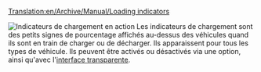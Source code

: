 [[Translation:en/Archive/Manual/Loading indicators]]


[[File:en/Archive/Manual/Loading indicators.png|thumb|Indicateurs de chargement en action]]
Les indicateurs de chargement sont des petits signes de pourcentage affichés au-dessus des véhicules quand ils sont en train de charger ou de décharger. Ils apparaissent pour tous les types de véhicule. Ils peuvent être activés ou désactivés via une option, ainsi qu'avec l'[[fr/Interface transparente|interface transparente]].